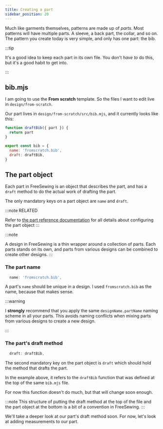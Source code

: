 ```yaml
---
title: Creating a part
sidebar_position: 20
---
```


Much like garments themselves, patterns are made up of _parts_.
Most patterns will have multiple parts. A sleeve, a back part, the collar, and
so on. The pattern you create today is very simple, and only has one part: the bib.

:::tip

It's a good idea to keep each part in its own file. You don't _have to_ do
this, but it's a good habit to get into.

:::

## bib.mjs

I am going to use the **From scratch** template. So the files I want to edit live
in `design/from-scratch`.

Our part lives in `design/from-scratch/src/bib.mjs`, and it currently looks like this:

```src/bib.mjs
function draftBib({ part }) {
  return part
}

export const bib = {
  name: 'fromscratch.bib',
  draft: draftBib,
}
```

## The part object

Each part in FreeSewing is an object that describes the part, and has a `draft`
method to do the actual work of drafting the part.

The only mandatory keys on a part object are `name` and `draft`.

:::note RELATED

Refer to [the part reference documentation](/reference/api/part) for
all details about configuring the part object
:::

:::note

A design in FreeSewing is a thin wrapper around a collection of parts.
Each parts stands on its own, and parts from various designs can be combined
to create other designs.
:::

### The part name

```src/bib.mjs
  name: 'fromscratch.bib',
```

A part's `name` should be unique in a design. I used `fromscratch.bib` as the
name, because that makes sense.

:::warning

I **strongly** recommend that you apply the same `designName.partName` naming scheme in all your parts.
This avoids naming conflicts when mixing parts from various designs to create a new design.

:::

### The part's draft method

```src/bib.mjs
  draft: draftBib,
```

The second mandatory key on the part object is `draft` which should hold the method that drafts the part.

In the example above, it refers to the `draftBib` function that was defined at the top of the same `bib.mjs` file.

For now this function doesn't do much, but that will change soon enough.

:::note
This structure of putting the draft method at the top of the file and
the part object at the bottom is a bit of a convention in FreeSewing.
:::

We'll take a deeper look at our part's draft method soon. For now, let's look at adding measurements to our part.
